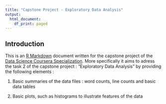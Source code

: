 ---
title: "Capstone Project - Exploratory Data Analysis"
output:
  html_document:
    df_print: paged
---

## Introduction

This is an [R Markdown](http://rmarkdown.rstudio.com) document written for the capstone project of the  [Data Science Coursera Specialization](https://www.coursera.org/specializations/jhu-data-science). More specifically it aims to adress the task 2 of the capstone project : "Exploratory Data Analysis" by providing the following elements :

1. Basic summaries of the data files :  word counts, line counts and basic data tables

2. Basic plots, such as histograms to illustrate features of the data


